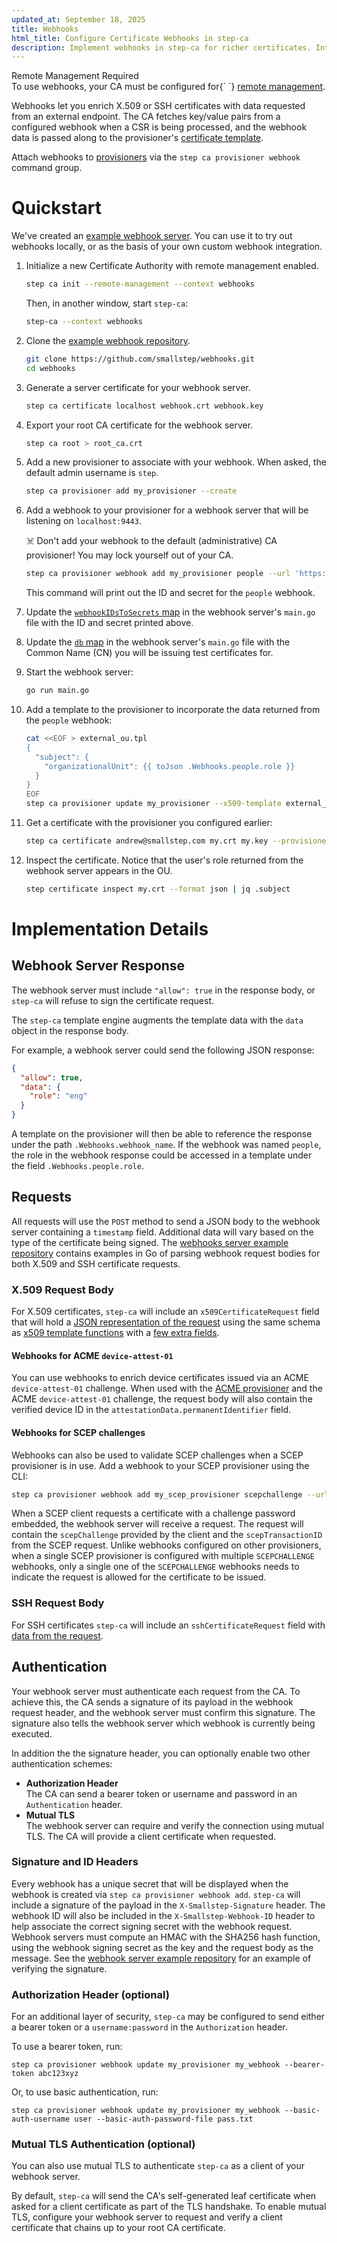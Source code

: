 ```yaml
---
updated_at: September 18, 2025
title: Webhooks
html_title: Configure Certificate Webhooks in step-ca
description: Implement webhooks in step-ca for richer certificates. Integrate external data sources and automate certificate workflows with custom logic.
---
```


<Alert severity="info">
  <AlertTitle>Remote Management Required</AlertTitle>
  <div>
    To use webhooks, your CA must be configured for{` `}
    <a href="https://smallstep.com/docs/step-ca/provisioners#remote-provisioner-management">remote management</a>.
  </div>
</Alert>

Webhooks let you enrich X.509 or SSH certificates with data requested from an external endpoint.
The CA fetches key/value pairs from a configured webhook when a CSR is being processed,
and the webhook data is passed along to the provisioner's [certificate template](./templates.mdx).

Attach webhooks to [provisioners](./provisioners.mdx) via the `step ca provisioner webhook` command group.

# Quickstart

We've created an [example webhook server](https://github.com/smallstep/webhooks).
You can use it to try out webhooks locally,
or as the basis of your own custom webhook integration.

1. Initialize a new Certificate Authority with remote management enabled.

   ```bash
   step ca init --remote-management --context webhooks
   ```

   Then, in another window, start `step-ca`:

   ```bash
   step-ca --context webhooks
   ```

2. Clone the [example webhook repository](https://github.com/smallstep/webhooks).

   ```bash
   git clone https://github.com/smallstep/webhooks.git
   cd webhooks
   ```

3. Generate a server certificate for your webhook server.

   ```bash
   step ca certificate localhost webhook.crt webhook.key
   ```

4. Export your root CA certificate for the webhook server.

   ```bash
   step ca root > root_ca.crt
   ```

5. Add a new provisioner to associate with your webhook.
   When asked, the default admin username is `step`.
 
   ```bash
   step ca provisioner add my_provisioner --create
   ```

6. Add a webhook to your provisioner for a webhook server that will be listening on `localhost:9443`.

   ☠️ Don't add your webhook to the default (administrative) CA provisioner!
   You may lock yourself out of your CA.
 
   ```bash
   step ca provisioner webhook add my_provisioner people --url 'https://localhost:9443/{{ .Token.sub }}'
   ```
 
   This command will print out the ID and secret for the `people` webhook.

7. Update the [`webhookIDsToSecrets` map](https://github.com/smallstep/webhooks/blob/f6a74c2e30dcb19b15d9903fdb6271a8358d26cd/main.go#L31) in the webhook server's `main.go` file with the ID and secret printed above.

8. Update the [`db` map](https://github.com/smallstep/webhooks/blob/f6a74c2e30dcb19b15d9903fdb6271a8358d26cd/main.go#L26) in the webhook server's `main.go` file with the Common Name (CN) you will be issuing test certificates for.

9. Start the webhook server:

   ```bash
   go run main.go
   ```

10. Add a template to the provisioner to incorporate the data returned from the `people` webhook:

    ```bash
    cat <<EOF > external_ou.tpl
    {
      "subject": {
        "organizationalUnit": {{ toJson .Webhooks.people.role }}
      }
    }
    EOF
    step ca provisioner update my_provisioner --x509-template external_ou.tpl
    ```

11. Get a certificate with the provisioner you configured earlier:

    ```bash
    step ca certificate andrew@smallstep.com my.crt my.key --provisioner my_provisioner
    ```

12. Inspect the certificate. Notice that the user's role returned from the webhook server appears in the OU.

    ```bash
    step certificate inspect my.crt --format json | jq .subject
    ```

# Implementation Details

## Webhook Server Response

The webhook server must include `"allow": true` in the response body,
or `step-ca` will refuse to sign the certificate request.

The `step-ca` template engine augments the template data with the `data` object in the response body.

For example, a webhook server could send the following JSON response:
```json
{
  "allow": true,
  "data": {
    "role": "eng"
  }
}
```

A template on the provisioner will then be able to reference the response under the path `.Webhooks.webhook_name`.
If the webhook was named `people`, the role in the webhook response could be accessed in a template under the field `.Webhooks.people.role`.

## Requests

All requests will use the `POST` method to send a JSON body to the webhook server containing a `timestamp` field.
Additional data will vary based on the type of the certificate being signed.
The [webhooks server example repository](https://github.com/smallstep/webhooks) contains examples in Go of parsing webhook request bodies for both X.509 and SSH certificate requests.

### X.509 Request Body

For X.509 certificates, `step-ca` will include an `x509CertificateRequest` field
that will hold a [JSON representation of the request](https://pkg.go.dev/go.step.sm/crypto@v0.23.1/x509util#CertificateRequest)
using the same schema as [x509 template functions](https://smallstep.com/docs/step-ca/templates/#x509-templates)
with a [few extra fields](https://github.com/smallstep/certificates/blob/c169defc73db6ba4b83e1acd5bd31feafb4df050/webhook/types.go#L19-L22).

#### Webhooks for ACME `device-attest-01`

You can use webhooks to enrich device certificates issued via an ACME `device-attest-01` challenge.
When used with the [ACME provisioner](https://smallstep.com/docs/step-ca/provisioners#acme)
and the ACME `device-attest-01` challenge,
the request body will also contain the verified device ID in the `attestationData.permanentIdentifier` field.

#### Webhooks for SCEP challenges

Webhooks can also be used to validate SCEP challenges when a SCEP provisioner is in use.
Add a webhook to your SCEP provisioner using the CLI: 

  ```bash
  step ca provisioner webhook add my_scep_provisioner scepchallenge --url 'https://localhost:9443/scepvalidation' --kind SCEPCHALLENGE
  ```

When a SCEP client requests a certificate with a challenge password embedded, the webhook server will receive a request.
The request will contain the `scepChallenge` provided by the client and the `scepTransactionID` from the SCEP request.
Unlike webhooks configured on other provisioners, when a single SCEP provisioner is configured with multiple `SCEPCHALLENGE` webhooks, 
only a single one of the `SCEPCHALLENGE` webhooks needs to indicate the request is allowed for the certificate to be issued.

### SSH Request Body

For SSH certificates `step-ca` will include an `sshCertificateRequest` field with [data from the request](https://github.com/smallstep/certificates/blob/c169defc73db6ba4b83e1acd5bd31feafb4df050/webhook/types.go#L37).


## Authentication

Your webhook server must authenticate each request from the CA.
To achieve this, the CA sends a signature of its payload in the webhook request header,
and the webhook server must confirm this signature.
The signature also tells the webhook server which webhook is currently being executed.

In addition the the signature header, you can optionally enable two other authentication schemes:
- **Authorization Header**  
  The CA can send a bearer token or username and password in an `Authentication` header.
- **Mutual TLS**  
  The webhook server can require and verify the connection using mutual TLS. The CA will provide a client certificate when requested.

### Signature and ID Headers

Every webhook has a unique secret that will be displayed when the webhook is created
via `step ca provisioner webhook add`.
`step-ca` will include a signature of the payload in the `X-Smallstep-Signature` header.
The webhook ID will also be included in the `X-Smallstep-Webhook-ID` header
to help associate the correct signing secret with the webhook request.
Webhook servers must compute an HMAC with the SHA256 hash function,
using the webhook signing secret as the key and the request body as the message.
See the [webhook server example repository](https://github.com/smallstep/webhooks) for an example of verifying the signature.

### Authorization Header (optional)

For an additional layer of security, `step-ca` may be configured to send
either a bearer token
or a `username:password` in the `Authorization` header.

To use a bearer token, run:

```
step ca provisioner webhook update my_provisioner my_webhook --bearer-token abc123xyz
```

Or, to use basic authentication, run:

```
step ca provisioner webhook update my_provisioner my_webhook --basic-auth-username user --basic-auth-password-file pass.txt
```

### Mutual TLS Authentication (optional)

You can also use mutual TLS to authenticate `step-ca` as a client of your webhook server.

By default, `step-ca` will send the CA's self-generated leaf certificate
when asked for a client certificate as part of the TLS handshake.
To enable mutual TLS,
configure your webhook server to request and verify a client certificate
that chains up to your root CA certificate.

